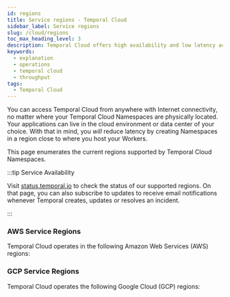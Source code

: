 ```yaml
---
id: regions
title: Service regions - Temporal Cloud
sidebar_label: Service regions
slug: /cloud/regions
toc_max_heading_level: 3
description: Temporal Cloud offers high availability and low latency across multiple cloud provider regions with adjustable throughput limits and robust latency targets. Contact us for more details.
keywords:
  - explanation
  - operations
  - temporal cloud
  - throughput
tags:
  - Temporal Cloud
---
```


You can access Temporal Cloud from anywhere with Internet connectivity, no matter where your Temporal Cloud Namespaces are physically located.
Your applications can live in the cloud environment or data center of your choice.
With that in mind, you _will_ reduce latency by creating Namespaces in a region close to where you host your Workers.

This page enumerates the current regions supported by Temporal Cloud Namespaces.

:::tip Service Availability

Visit [status.temporal.io](https://status.temporal.io) to check the status of our supported regions.
On that page, you can also subscribe to updates to receive email notifications whenever Temporal creates, updates or resolves an incident.

:::

### AWS Service Regions

Temporal Cloud operates in the following Amazon Web Services (AWS) regions:


<AWSRegions />

### GCP Service Regions

Temporal Cloud operates the following Google Cloud (GCP) regions:


<GCPRegions />
